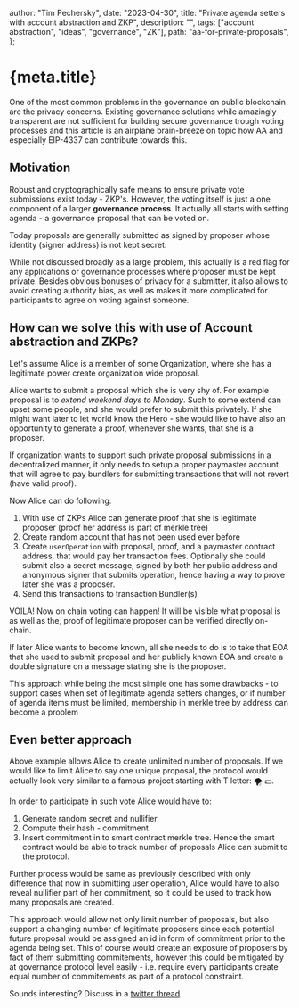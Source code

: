   author: "Tim Pechersky",
  date: "2023-04-30",
  title: "Private agenda setters with account abstraction and ZKP",
  description: "",
  tags: ["account abstraction", "ideas", "governance", "ZK"],
  path: "aa-for-private-proposals",
};

# {meta.title}

One of the most common problems in the governance on public blockchain are the privacy concerns. Existing governance solutions while amazingly transparent are not sufficient for building secure governance trough voting processes and this article is an airplane brain-breeze on topic how AA and especially EIP-4337 can contribute towards this.

## Motivation

Robust and cryptographically safe means to ensure private vote submissions exist today - ZKP's. However, the voting itself is just a one component of a larger **governance process**. It actually all starts with setting agenda - a governance proposal that can be voted on.

Today proposals are generally submitted as signed by proposer whose identity (signer address) is not kept secret.

While not discussed broadly as a large problem, this actually is a red flag for any applications or governance processes where proposer must be kept private. Besides obvious bonuses of privacy for a submitter, it also allows to avoid creating authority bias, as well as makes it more complicated for participants to agree on voting against someone.

## How can we solve this with use of Account abstraction and ZKPs?

Let's assume Alice is a member of some Organization, where she has a legitimate power create organization wide proposal.

Alice wants to submit a proposal which she is very shy of. For example proposal is to _extend weekend days to Monday_. Such to some extend can upset some people, and she would prefer to submit this privately. If she might want later to let world know the Hero - she would like to have also an opportunity to generate a proof, whenever she wants, that she is a proposer.

If organization wants to support such private proposal submissions in a decentralized manner, it only needs to setup a proper paymaster account that will agree to pay bundlers for submitting transactions that will not revert (have valid proof).

Now Alice can do following:

1. With use of ZKPs Alice can generate proof that she is legitimate proposer (proof her address is part of merkle tree)
2. Create random account that has not been used ever before
3. Create `userOperation` with proposal, proof, and a paymaster contract address, that would pay her transaction fees. Optionally she could submit also a secret message, signed by both her public address and anonymous signer that submits operation, hence having a way to prove later she was a proposer.
4. Send this transactions to transaction Bundler(s)

VOILA! Now on chain voting can happen! It will be visible what proposal is as well as the, proof of legitimate proposer can be verified directly on-chain.

If later Alice wants to become known, all she needs to do is to take that EOA that she used to submit proposal and her publicly known EOA and create a double signature on a message stating she is the proposer.

This approach while being the most simple one has some drawbacks - to support cases when set of legitimate agenda setters changes, or if number of agenda items must be limited, membership in merkle tree by address can become a problem

## Even better approach

Above example allows Alice to create unlimited number of proposals. If we would like to limit Alice to say one unique proposal, the protocol would actually look very similar to a famous project starting with T letter: :tornado: :dollar:.

In order to participate in such vote Alice would have to:

1. Generate random secret and nullifier
2. Compute their hash - commitment
3. Insert commitment in to smart contract merkle tree. Hence the smart contract would be able to track number of proposals Alice can submit to the protocol.

Further process would be same as previously described with only difference that now in submitting user operation, Alice would have to also reveal nullifier part of her commitment, so it could be used to track how many proposals are created.

This approach would allow not only limit number of proposals, but also support a changing number of legitimate proposers since each potential future proposal would be assigned an id in form of commitment prior to the agenda being set. This of course would create an exposure of proposers by fact of them submitting commitements, however this could be mitigated by at governance protocol level easily - i.e. require every participants create equal number of commitements as part of a protocol constraint.

Sounds interesting? Discuss in a [twitter thread](https://twitter.com/iampeersky/status/1652849844166483969?s=20)
